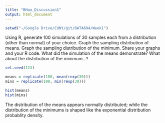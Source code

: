 ```yaml
---
title: "BHao_Discussion1"
output: html_document
---
```


```r
setwd("~/Google Drive/CUNY/git/DATA604/Week1")
```

Using R, generate 100 simulations of 30 samples each from a distribution (other than normal) of your choice.  Graph the sampling distribution of means.  Graph the sampling distribution of the minimum. Share your graphs and your R code. What did the simulation of the means demonstrate?  What about the distribution of the minimum...?  

```r
set.seed(123)

means = replicate(100, mean(rexp(30)))
mins = replicate(100, min(rexp(30)))

hist(means)
hist(mins)
```

The distribution of the means appears normally distributed; while the distribution of the minimums is shaped like the exponential distribution probablity density. 
